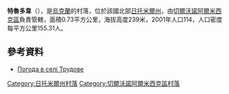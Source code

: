 {{coord|50|17|49|N|28|13|34|E|scale:30000|display=title}}

'''特魯多韋'''（{{lang-uk|Трудове}}），是[[烏克蘭|烏克蘭]]的村落，位於該國北部[[日托米爾州|日托米爾州]]，由[[切爾沃諾阿爾米西克區|切爾沃諾阿爾米西克區]]負責管轄，面積0.73平方公里，海拔高度239米，2001年人口114，人口密度每平方公里155.31人。

==參考資料==
* [http://weather.in.ua/ua/zhitomirskaja/26557 Погода в селі Трудове] {{Wayback|url=http://weather.in.ua/ua/zhitomirskaja/26557 |date=20160305120100 }}

{{DEFAULTSORT:Трудове}}
[[Category:日托米爾州村落|Category:日托米爾州村落]]
[[Category:切爾沃諾阿爾米西克區村落|Category:切爾沃諾阿爾米西克區村落]]


{{Zhytomyr-geo-stub}}